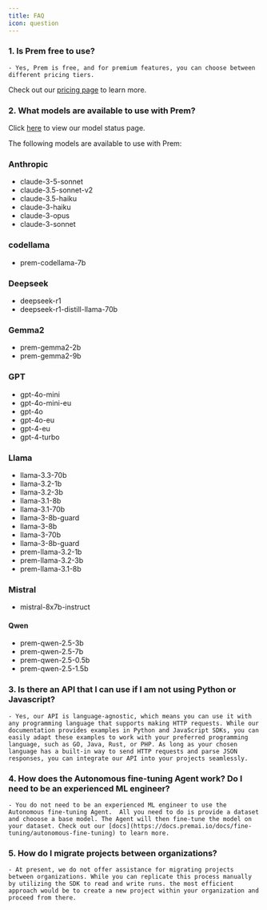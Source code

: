 ```yaml
---
title: FAQ
icon: question
---
```

### 1. Is Prem free to use?
    - Yes, Prem is free, and for premium features, you can choose between different pricing tiers.
    
Check out our [pricing page](https://premai.io/pricing) to learn more.

### 2. What models are available to use with Prem?
<Note>

Click [here](https://app.premai.io/providers/) to view our model status page.

</Note>

The following models are available to use with Prem:
### Anthropic
- claude-3-5-sonnet
- claude-3.5-sonnet-v2
- claude-3.5-haiku
- claude-3-haiku
- claude-3-opus
- claude-3-sonnet

### codellama
- prem-codellama-7b

### Deepseek
- deepseek-r1
- deepseek-r1-distill-llama-70b

### Gemma2 
- prem-gemma2-2b
- prem-gemma2-9b

### GPT
- gpt-4o-mini
- gpt-4o-mini-eu
- gpt-4o
- gpt-4o-eu
- gpt-4-eu
- gpt-4-turbo

### Llama
- llama-3.3-70b
- llama-3.2-1b
- llama-3.2-3b
- llama-3.1-8b
- llama-3.1-70b
- llama-3-8b-guard
- llama-3-8b
- llama-3-70b
- llama-3-8b-guard
- prem-llama-3.2-1b
- prem-llama-3.2-3b
- prem-llama-3.1-8b

### Mistral
- mistral-8x7b-instruct

#### Qwen
- prem-qwen-2.5-3b
- prem-qwen-2.5-7b
- prem-qwen-2.5-0.5b
- prem-qwen-2.5-1.5b

### 3. Is there an API that I can use if I am not using Python or Javascript?
    - Yes, our API is language-agnostic, which means you can use it with any programming language that supports making HTTP requests. While our  documentation provides examples in Python and JavaScript SDKs, you can easily adapt these examples to work with your preferred programming language, such as GO, Java, Rust, or PHP. As long as your chosen language has a built-in way to send HTTP requests and parse JSON responses, you can integrate our API into your projects seamlessly.
### 4. How does the Autonomous fine-tuning Agent work? Do I need to be an experienced ML engineer?
    - You do not need to be an experienced ML engineer to use the Autonomous fine-tuning Agent.  All you need to do is provide a dataset and chooose a base model. The Agent will then fine-tune the model on your dataset. Check out our [docs](https://docs.premai.io/docs/fine-tuning/autonomous-fine-tuning) to learn more.
### 5. **How do I migrate projects between organizations?**
    - At present, we do not offer assistance for migrating projects between organizations. While you can replicate this process manually by utilizing the SDK to read and write runs. the most efficient approach would be to create a new project within your organization and proceed from there.